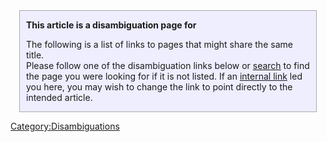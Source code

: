 <div name="Disambiguation notice" class="boilerplate metadata" id="disambig" style="background-color: #eef; margin: 0 1em; padding: 0 10px; border: 1px solid #aaa;">
'''This article is a disambiguation page for {{PAGENAME}}'''

The following is a list of links to pages that might share the same title.<br/>
Please follow one of the disambiguation links below or [[Special:Search|search]] to find the page you were looking for if it is not listed. If an [[Special:Whatlinkshere/{{FULLPAGENAME}}|internal link]] led you here, you may wish to change the link to point directly to the intended article.
</div><includeonly>[[Category:Disambiguations]]</includeonly><noinclude>
{{documentation}}</noinclude>